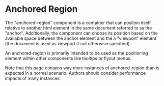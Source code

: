 
<Meta title="Components/Anchored Region" />

# Anchored Region

The "anchored-region" component is a container that can position itself
relative to another html element in the same document referred to as the
"anchor". Additionally, the component can choose its position based on the
available space between the anchor element and the a "viewport" element (the
document is used as viewport if not otherwise specified).

An anchored-region is primarily intended to be used as the positioning
element within other components like tooltips or flyout menus.

Note that this page contains way more instances of anchored-region than is
expected in a normal scenario. Authors should consider performance impacts of
many instances.
